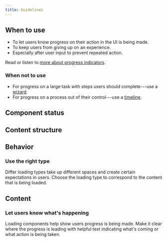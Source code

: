 ```yaml
---
title: Guidelines
---
```


<ReactExample exampleId="Loading-default" />

## When to use

- To let users know progress on their action in the UI is being made.
- To keep users from giving up on an experience.
- Especially after user input to prevent repeated action.

Read or listen to [more about progress indicators](https://99percentinvisible.org/episode/wait-wait-tell-me/).

### When not to use

- For progress on a large task with steps users should complete---use a [wizard](/components/progress-indicators/wizard/).
- For progress on a process out of their control---use a [timeline](/components/progress-indicators/timeline/).

## Component status

<ComponentStatus component="Loading" />

## Content structure

<FigmaFile
  file="4QJZqvBvRrLu6t9mwObCkA"
  node="89%3A0"
  alt="Animation: varies based on loading type; text: optionally lets users know what is happening."
/>

## Behavior

### Use the right type

Differ loading types take up different spaces
and create certain expectations in users.
Choose the loading type to correspond to the content that is being loaded.

<ReactExample exampleId="Loading-types" />

## Content

### Let users know what's happening

Loading components help show users progress is being made.
Make it clear where the progress is leading with helpful text
indicating what's coming or what action is being taken.

<ReactExample exampleId="Loading-text" />
